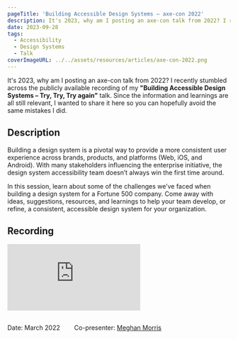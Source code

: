 ```yaml
---
pageTitle: 'Building Accessible Design Systems – axe-con 2022'
description: It's 2023, why am I posting an axe-con talk from 2022? I recently stumbled across the publicly available recording of my "Building Accessible Design Systems – Try, Try, Try again" talk. Since the information and learnings are all still relevant, I wanted to share it here so you can hopefully avoid the same mistakes I did.
date: 2023-09-28
tags:
  - Accessibility
  - Design Systems
  - Talk
coverImageURL: ../../assets/resources/articles/axe-con-2022.png
---
```


<p>
  It's 2023, why am I posting an axe-con talk from 2022? I recently stumbled
  across the publicly available recording of my
  <strong>"Building Accessible Design Systems – Try, Try, Try again"</strong>
  talk. Since the information and learnings are all still relevant, I wanted to
  share it here so you can hopefully avoid the same mistakes I did.
</p>

<h2>Description</h2>
<p>
  Building a design system is a pivotal way to provide a more consistent user
  experience across brands, products, and platforms (Web, iOS, and Android).
  With many stakeholders influencing the enterprise initiative, the design
  system accessibility team doesn’t always win the first time around.
</p>

<p>
  In this session, learn about some of the challenges we’ve faced when building
  a design system for a Fortune 500 company. Come away with ideas, suggestions,
  resources, and learnings to help your team develop, or refine, a consistent,
  accessible design system for your organization.
</p>

<h2>Recording</h2>
<div class="videoWrapper">
  <iframe
    src="https://www.youtube-nocookie.com/embed/VWXcRAXHX1Q?si=_3Av2b8vW1giD7cW"
    title="YouTube video player"
    frameborder="0"
    allow="accelerometer; autoplay; clipboard-write; encrypted-media; gyroscope; picture-in-picture; web-share"
    allowfullscreen
  ></iframe>
</div>
<div style="display: flex; column-gap: 2rem; padding-top: 1rem">
  <p>Date: March 2022</p>
  <p>
    Co-presenter:
    <a href="https://www.linkedin.com/in/meghansmorris/">Meghan Morris</a>
  </p>
</div>

